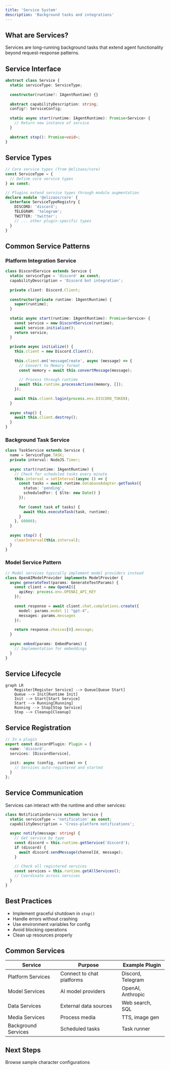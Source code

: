 ```yaml
---
title: 'Service System'
description: 'Background tasks and integrations'
---
```


## What are Services?

Services are long-running background tasks that extend agent functionality beyond request-response patterns.

## Service Interface

```typescript
abstract class Service {
  static serviceType: ServiceType;
  
  constructor(runtime?: IAgentRuntime) {}
  
  abstract capabilityDescription: string;
  config?: ServiceConfig;
  
  static async start(runtime: IAgentRuntime): Promise<Service> {
    // Return new instance of service
  }
  
  abstract stop(): Promise<void>;
}
```

## Service Types

```typescript
// Core service types (from @elizaos/core)
const ServiceType = {
  // Define core service types
} as const;

// Plugins extend service types through module augmentation
declare module '@elizaos/core' {
  interface ServiceTypeRegistry {
    DISCORD: 'discord';
    TELEGRAM: 'telegram';
    TWITTER: 'twitter';
    // ... other plugin-specific types
  }
}
```

## Common Service Patterns

### Platform Integration Service

```typescript
class DiscordService extends Service {
  static serviceType = 'discord' as const;
  capabilityDescription = 'Discord bot integration';
  
  private client: Discord.Client;
  
  constructor(private runtime: IAgentRuntime) {
    super(runtime);
  }
  
  static async start(runtime: IAgentRuntime): Promise<Service> {
    const service = new DiscordService(runtime);
    await service.initialize();
    return service;
  }
  
  private async initialize() {
    this.client = new Discord.Client();
    
    this.client.on('messageCreate', async (message) => {
      // Convert to Memory format
      const memory = await this.convertMessage(message);
      
      // Process through runtime
      await this.runtime.processActions(memory, []);
    });
    
    await this.client.login(process.env.DISCORD_TOKEN);
  }
  
  async stop() {
    await this.client.destroy();
  }
}
```

### Background Task Service

```typescript
class TaskService extends Service {
  name = ServiceType.TASK;
  private interval: NodeJS.Timer;
  
  async start(runtime: IAgentRuntime) {
    // Check for scheduled tasks every minute
    this.interval = setInterval(async () => {
      const tasks = await runtime.databaseAdapter.getTasks({
        status: 'pending',
        scheduledFor: { $lte: new Date() }
      });
      
      for (const task of tasks) {
        await this.executeTask(task, runtime);
      }
    }, 60000);
  }
  
  async stop() {
    clearInterval(this.interval);
  }
}
```

### Model Service Pattern

```typescript
// Model services typically implement model providers instead
class OpenAIModelProvider implements ModelProvider {
  async generateText(params: GenerateTextParams) {
    const client = new OpenAI({
      apiKey: process.env.OPENAI_API_KEY
    });
    
    const response = await client.chat.completions.create({
      model: params.model || "gpt-4",
      messages: params.messages
    });
    
    return response.choices[0].message;
  }
  
  async embed(params: EmbedParams) {
    // Implementation for embeddings
  }
}
```

## Service Lifecycle

```mermaid
graph LR
    Register[Register Service] --> Queue[Queue Start]
    Queue --> Init[Runtime Init]
    Init --> Start[Start Service]
    Start --> Running[Running]
    Running --> Stop[Stop Service]
    Stop --> Cleanup[Cleanup]
```

## Service Registration

```typescript
// In a plugin
export const discordPlugin: Plugin = {
  name: 'discord',
  services: [DiscordService],
  
  init: async (config, runtime) => {
    // Services auto-registered and started
  }
};
```

## Service Communication

Services can interact with the runtime and other services:

```typescript
class NotificationService extends Service {
  static serviceType = 'notification' as const;
  capabilityDescription = 'Cross-platform notifications';
  
  async notify(message: string) {
    // Get service by type
    const discord = this.runtime.getService('discord');
    if (discord) {
      await discord.sendMessage(channelId, message);
    }
    
    // Check all registered services
    const services = this.runtime.getAllServices();
    // Coordinate across services
  }
}
```

## Best Practices

- Implement graceful shutdown in `stop()`
- Handle errors without crashing
- Use environment variables for config
- Avoid blocking operations
- Clean up resources properly

## Common Services

| Service | Purpose | Example Plugin |
|---------|---------|----------------|
| Platform Services | Connect to chat platforms | Discord, Telegram |
| Model Services | AI model providers | OpenAI, Anthropic |
| Data Services | External data sources | Web search, SQL |
| Media Services | Process media | TTS, image gen |
| Background Services | Scheduled tasks | Task runner |

## Next Steps

<CardGroup cols={1}>
  <Card title="Agent Configurations" icon="github" href="https://github.com/elizaOS/eliza/blob/main/packages/cli/tests/test-characters/">
    Browse sample character configurations
  </Card>
</CardGroup>